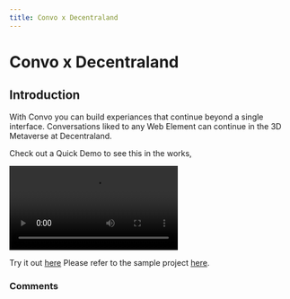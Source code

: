 ```yaml
---
title: Convo x Decentraland
---
```



# Convo x Decentraland

## Introduction

With Convo you can build experiances that continue beyond a single interface.
Conversations liked to any Web Element can continue in the 3D Metaverse at Decentraland.

Check out a Quick Demo to see this in the works,

<video controls loop>
  <source src="/ConvoxDecentraland.mp4" type="video/mp4" />
  Your browser does not support the video tag.
</video>

Try it out [here](http://dcl.theconvo.space/?ENABLE_WEB3)
Please refer to the sample project [here](https://github.com/anudit/convodecentraland).

### Comments
<CommentBox threadId="convo-on-decentraland"/>
